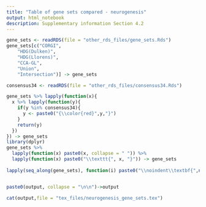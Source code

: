 ```yaml
---
title: "Table of gene sets compared - neurogenesis"
output: html_notebook
description: Supplementary information Section 4.2
---
```


```r

gene_sets <- readRDS(file = "other_rds_files/gene_sets.Rds")
gene_sets[c("CORGI",
    "HDG(Dulken)",
    "HDG(Llorens)",
    "CCA-GL",
    "Union",
    "Intersection")] -> gene_sets

consensus34 <- readRDS(file = "other_rds_files/consensus34.Rds")

gene_sets %>% lapply(function(x){
  x %>% lapply(function(y){
    if(y %in% consensus34){
      y <- paste0("{\\color{red}",y,"}")
    }
    return(y)
  })
}) -> gene_sets
library(dplyr)
gene_sets %>%
  lapply(function(x) paste0(x, collapse = " ")) %>%
  lapply(function(x) paste0("\\texttt{", x, "}")) -> gene_sets
         
lapply(seq_along(gene_sets), function(i) paste0("\\noindent\\textbf{",names(gene_sets)[i], "}\n\n\\noindent", gene_sets[[i]])) -> output


paste0(output, collapse = "\n\n")->output

cat(output,file = "tex_files/neurogenesis_gene_sets.tex")
```
